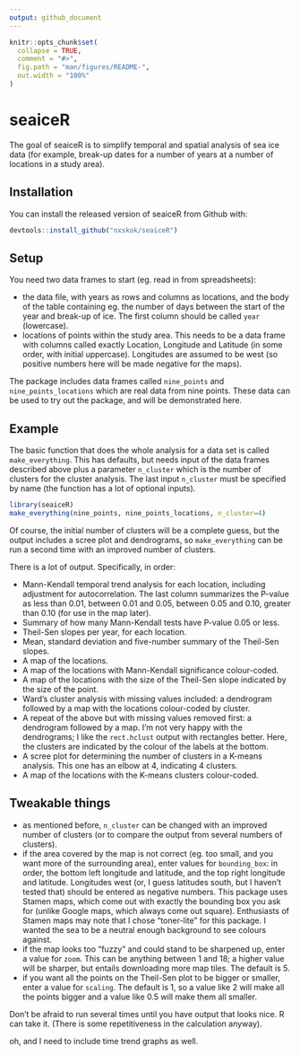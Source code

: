 ```yaml
---
output: github_document
---
```


<!-- README.md is generated from README.Rmd. Please edit that file -->

```r
knitr::opts_chunk$set(
  collapse = TRUE,
  comment = "#>",
  fig.path = "man/figures/README-",
  out.width = "100%"
)
```
# seaiceR

<!-- badges: start -->
<!-- badges: end -->

The goal of seaiceR is to simplify temporal and spatial analysis of sea ice data (for example, break-up dates for a number of years at a number of locations in a study area).

## Installation

You can install the released version of seaiceR from Github with:

``` r
devtools::install_github("nxskok/seaiceR")
```

## Setup

You need two data frames to start (eg. read in from spreadsheets):

- the data file, with years as rows and columns as locations, and the body of the table containing eg. the number of days between the start of the year and break-up of ice. The first column should be called `year` (lowercase).
- locations of points within the study area. This needs to be a data frame with columns called exactly Location, Longitude and Latitude (in some order, with initial uppercase). Longitudes are assumed to be west (so positive numbers here will be made negative for the maps).

The package includes data frames called `nine_points` and `nine_points_locations` which are real data from nine points. These data can be used to try out the package, and will be demonstrated here.

## Example

The basic function that does the whole analysis for a data set is called `make_everything`. This has defaults, but needs input of the data frames described above plus a parameter `n_cluster` which is the number of clusters for the cluster analysis. The last input `n_cluster` must be specified by name (the function has a lot of optional inputs).

```r
library(seaiceR)
make_everything(nine_points, nine_points_locations, n_cluster=4)
```

Of course, the initial number of clusters will be a complete guess, but the output includes a scree plot and dendrograms, so `make_everything` can be run a second time with an improved number of clusters. 

There is a lot of output. Specifically, in order:

- Mann-Kendall temporal trend analysis for each location, including adjustment for autocorrelation. The last column summarizes the P-value as less than 0.01, between 0.01 and 0.05, between 0.05 and 0.10, greater than 0.10 (for use in the map later).
- Summary of how many Mann-Kendall tests have P-value 0.05 or less.
- Theil-Sen slopes per year, for each location.
- Mean, standard deviation and five-number summary of the Theil-Sen slopes.
- A map of the locations.
- A map of the locations with Mann-Kendall significance colour-coded.
- A map of the locations with the size of the Theil-Sen slope indicated by the size of the point.
- Ward's cluster analysis with missing values included: a dendrogram followed by a map with the locations colour-coded by cluster.
- A repeat of the above but with missing values removed first: a dendrogram followed by a map. I'm not very happy with the dendrograms; I like the `rect.hclust` output with rectangles better. Here, the clusters are indicated by the colour of the labels at the bottom.
- A scree plot for determining the number of clusters in a K-means analysis. This one has an elbow at 4, indicating 4 clusters.
- A map of the locations with the K-means clusters colour-coded.


## Tweakable things

- as mentioned before, `n_cluster` can be changed with an improved number of clusters (or to compare the output from several numbers of clusters).
- if the area covered by the map is not correct (eg. too small, and you want more of the surrounding area), enter values for `bounding_box`: in order, the bottom left longitude and latitude, and the top right longitude and latitude. Longitudes west (or, I guess latitudes south, but I haven't tested that) should be entered as negative numbers. This package uses Stamen maps, which come out with exactly the bounding box you ask for (unlike Google maps, which always come out square). Enthusiasts of Stamen maps may note that I chose "toner-lite" for this package. I wanted the sea to be a neutral enough background to see colours against.
- if the map looks too "fuzzy" and could stand to be sharpened up, enter a value for `zoom`. This can be anything between 1 and 18; a higher value will be sharper, but entails downloading more map tiles. The default is 5.
- if you want all the points on the Theil-Sen plot to be bigger or smaller, enter a value for `scaling`. The default is 1, so a value like 2 will make all the points bigger and a value like 0.5 will make them all smaller.

Don't be afraid to run several times until you have output that looks nice. R can take it. (There is some repetitiveness in the calculation anyway).

oh, and I need to include time trend graphs as well.
